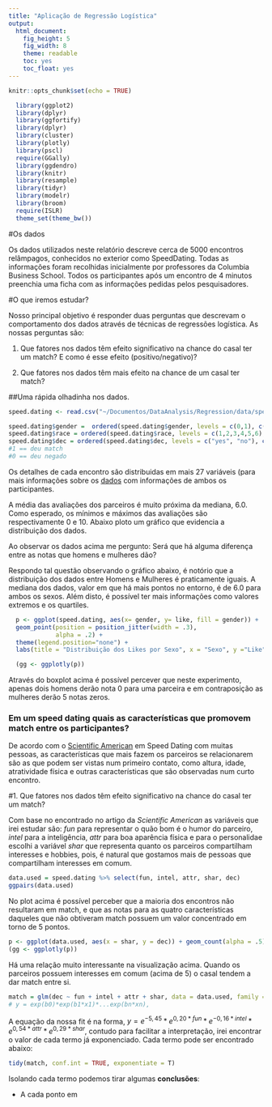 ```yaml
---
title: "Aplicação de Regressão Logística"
output:
  html_document:
    fig_height: 5
    fig_width: 8
    theme: readable
    toc: yes
    toc_float: yes
---
```


```r
knitr::opts_chunk$set(echo = TRUE)
```

```r
  library(ggplot2)
  library(dplyr)
  library(ggfortify)
  library(dplyr)
  library(cluster)
  library(plotly)
  library(pscl)
  require(GGally)
  library(ggdendro)
  library(knitr)
  library(resample)
  library(tidyr)
  library(modelr) 
  library(broom)
  require(ISLR)
  theme_set(theme_bw())
```


#Os dados

Os dados utilizados neste relatório descreve cerca de 5000 encontros relâmpagos, conhecidos no exterior como SpeedDating. Todas as informações foram recolhidas inicialmente por professores da Columbia Business School. Todos os participantes após um encontro de 4 minutos preenchia uma ficha com as informações pedidas pelos pesquisadores. 

#O que iremos estudar? 

Nosso principal objetivo é responder duas perguntas que descrevam o comportamento dos dados através de técnicas de regressões logística. As nossas perguntas são: 

1.  Que fatores nos dados têm efeito significativo na chance do casal ter um match? E como é esse efeito (positivo/negativo)?

2.  Que fatores nos dados têm mais efeito na chance de um casal ter match?

##Uma rápida olhadinha nos dados. 

```r
speed.dating <- read.csv("~/Documentos/DataAnalysis/Regression/data/speed-dating2.csv")

speed.dating$gender =  ordered(speed.dating$gender, levels = c(0,1), c("Mulher", "Homem"))
speed.dating$race = ordered(speed.dating$race, levels = c(1,2,3,4,5,6), c("Negro", "Caucasiano", "Latino", "Asiatico", "Indio","Outro"))
speed.dating$dec = ordered(speed.dating$dec, levels = c("yes", "no"), c(1,0))
#1 == deu match
#0 == deu negado
```

Os detalhes de cada encontro são distribuidas em mais 27 variáveis (para mais informações sobre os [dados](https://github.com/nazareno/ciencia-de-dados-1/tree/master/5-regressao/speed-dating) com informações de ambos os participantes.

A média das avaliações dos parceiros é muito próxima da mediana, 6.0. Como esperado, os mínimos e máximos das avaliações são respectivamente 0 e 10. Abaixo ploto um gráfico que evidencia a distribuição dos dados.

Ao observar os dados acima me pergunto: Será que há alguma diferença entre as notas que homens e mulheres dão? 

Respondo tal questão observando o gráfico abaixo, é notório que a distribuição dos dados entre Homens e Mulheres é praticamente iguais. A mediana dos dados, valor em que há mais pontos no entorno, é de 6.0 para ambos os sexos. Além disto, é possível ter mais informações como valores extremos e os quartiles.

```r
  p <- ggplot(speed.dating, aes(x= gender, y= like, fill = gender)) +   geom_violin() + 
  geom_point(position = position_jitter(width = .3), 
             alpha = .2) +
  theme(legend.position="none") +
  labs(title = "Distribuição dos Likes por Sexo", x = "Sexo", y ="Like")

  (gg <- ggplotly(p))
```

Através do boxplot acima é possível percever que neste experimento, apenas dois homens derão nota 0 para uma parceira e em contraposição as mulheres derão 5 notas zeros. 

### Em um speed dating quais as características que promovem match entre os participantes?

De acordo com o [Scientific American](https://www.scientificamerican.com/article/shopping-for-love/) em Speed Dating com muitas pessoas, as características que mais fazem os parceiros se relacionarem são as que podem ser vistas num primeiro contato, como altura, idade, atratividade física e outras características que são observadas num curto encontro. 

#1.  Que fatores nos dados têm efeito significativo na chance do casal ter um match?

Com base no encontrado no artigo da _Scientific American_ as variáveis que irei estudar são:  _fun_ para representar o quão bom é o humor do parceiro, _intel_ para a inteligência, _attr_ para boa aparência física e para o personalidae escolhi a variável _shar_ que representa quanto os parceiros compartilham interesses e hobbies, pois, é natural que gostamos mais de pessoas que compartilham interesses em comum.

```r
data.used = speed.dating %>% select(fun, intel, attr, shar, dec)
ggpairs(data.used)
```

No plot acima é possível perceber que a maioria dos encontros não resultaram em match, e que as notas para as quatro características daqueles que não obtiveram match possuem um valor concentrado em torno de 5 pontos. 

```r
p <- ggplot(data.used, aes(x = shar, y = dec)) + geom_count(alpha = .5) + labs(title = "Variação dos Matchs", x = "Interesses em comuns", y = "Match")
(gg <- ggplotly(p))
```

Há uma relação muito interessante na visualização acima. Quando os parceiros possuem interesses em comum (acima de 5) o casal tendem a dar match entre si. 

```r
match = glm(dec ~ fun + intel + attr + shar, data = data.used, family = "binomial")
# y = exp(b0)*exp(b1*x1)*...exp(bn*xn),
```

A equação da nossa fit é na forma, 
$y = e^{-5,45}*e^{0,20 * fun} * e^{-0,16 * intel} * e^{0,54 * attr } * e^{0,29 * shar}$, contudo para facilitar a interpretação, irei encontrar o valor de cada termo já exponenciado. Cada termo pode ser encontrado abaixo:

```r
tidy(match, conf.int = TRUE, exponentiate = T)
```

Isolando cada termo podemos tirar algumas __conclusões__: 

* A cada ponto em

